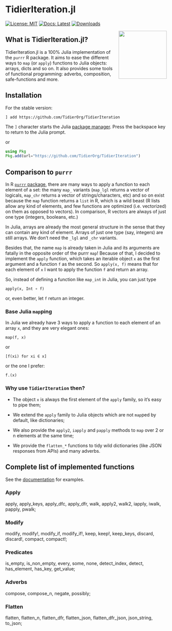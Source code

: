 # TidierIteration.jl
[![License: MIT](https://img.shields.io/badge/License-MIT-green.svg)](https://github.com/TidierOrg/TidierIteration.jl/blob/main/LICENSE)
[![Docs: Latest](https://img.shields.io/badge/Docs-Latest-blue.svg)](https://tidierorg.github.io/TidierIteration.jl/)
[![Downloads](https://img.shields.io/badge/dynamic/json?url=http%3A%2F%2Fjuliapkgstats.com%2Fapi%2Fv1%2Fmonthly_downloads%2FTidierIteration&query=total_requests&suffix=%2Fmonth&label=Downloads)](http://juliapkgstats.com/pkg/TidierIteration)

<img src="assets/logo.png" align="right" style="padding-left:10px;" width="150"/>

## What is TidierIteration.jl?

TidierIteration.jl is a 100% Julia implementation of the `purrr` R package. It aims to ease the different ways to `map` (or `apply`) functions to Julia objects: arrays, dicts and so on. It also provides some tools of functional programming: adverbs, composition, safe-functions and more.

## Installation

For the stable version:

```
] add https://github.com/TidierOrg/TidierIteration
```

The `]` character starts the Julia [package manager](https://docs.julialang.org/en/v1/stdlib/Pkg/). Press the backspace key to return to the Julia prompt.

or


```julia
using Pkg
Pkg.add(url="https://github.com/TidierOrg/TidierIteration")
```

## Comparison to `purrr`

In R [`purrr` package](https://purrr.tidyverse.org/), there are many ways to apply a function to each element of a set: the many `map_` variants (`map_lgl` returns a vector of logicals, `map_chr` returns a vector of strings/characters, etc) and so on exist because the `map` function returns a `list` in R, which is a wild beast (R lists allow any kind of elements, and few functions are optimized (i.e. vectorized) on them as opposed to vectors). In comparison, R vectors are always of just one type (integers, booleans, etc.)

In Julia, arrays are already the most general structure in the sense that they can contain any kind of element. Arrays of just one type (say, integers) are still arrays. We don't need the `_lgl` and `_chr` variants.

Besides that, the name `map` is already taken in Julia and its arguments are fatally in the opposite order of the purrr `map`! Because of that, I decided to implement the `apply` function, which takes an iterable object `x` as the first argument and a function `f` as the second. So `apply(x, f)` means that for each element of `x` I want to apply the function `f` and return an array.

So, instead of defining a function like `map_int` in Julia, you can just type
```
apply(x, Int ∘ f)
```
or, even better, let `f` return an integer.

### Base Julia `map`ping

In Julia we already have 3 ways to apply a function to each element of an array `x`, and they are very elegant ones:

```
map(f, x)
```

or 

```
[f(xi) for xi ∈ x]
```

or the one I prefer:

```
f.(x)
```

### Why use `TidierIteration` then?

- The object `x` is always the first element of the `apply` family, so it's easy to pipe them;

- We extend the `apply` family to Julia objects which are not `map`ped by default, like dictionaries;

- We also provide the `apply2`, `iapply` and `papply` methods to `map` over 2 or n elements at the same time;

- We provide the `flatten_*` functions to tidy wild dictionaries (like JSON responses from APIs) and many adverbs.

## Complete list of implemented functions

See the [documentation](https://tidierorg.github.io/TidierIteration.jl/dev/) for examples.

### Apply

apply, apply_keys, apply_dfc, apply_dfr, walk, apply2, walk2, iapply, iwalk, papply, pwalk;

### Modify

modify, modify!, modify_if, modify_if!, keep, keep!, keep_keys, discard, discard!, compact, compact!;

### Predicates

is_empty, is_non_empty, every, some, none, detect_index, detect, has_element, has_key, get_value;

### Adverbs

compose, compose_n, negate, possibly;

### Flatten

flatten, flatten_n, flatten_dfr, flatten_json, flatten_dfr_json, json_string, to_json;

